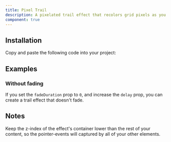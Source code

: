 ```yaml
---
title: Pixel Trail
description: A pixelated trail effect that recolors grid pixels as you move your cursor.
component: true
---
```


<ComponentPreview name="pixel-trail-demo" />

## Installation

<Steps>

<Step>Copy and paste the following code into your project:</Step>

<ComponentSource name="pixel-trail" />

</Steps>

## Examples

### Without fading

If you set the `fadeDuration` prop to `0`, and increase the `delay` prop, you can create a trail effect that doesn't fade.

<ComponentPreview name="pixel-trail-no-fade-demo" />

## Notes

Keep the z-index of the effect's container lower than the rest of your content, so the pointer-events will captured by all of your other elements.

